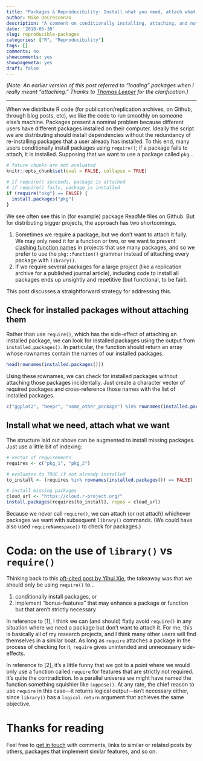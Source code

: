 ```yaml
---
title: "Packages & Reproducibility: Install what you need, attach what you want"
author: Mike DeCrescenzo
description: "A comment on conditionally installing, attaching, and not attaching packages for reproducible R scripts"
date: '2018-05-30'
slug: reproducible-packages
categories: ["R", "Reproducibility"]
tags: []
comments: no
showcomments: yes
showpagemeta: yes
draft: false
---
```


*(Note: An earlier version of this post referred to "loading" packages when I really meant "attaching." Thanks to [Thomas Leeper](https://twitter.com/thosjleeper/status/1001859564113924096) for the clarification.)*

---


When we distribute R code (for publication/replication archives, on Github, through blog posts, etc), we like the code to run smoothly on someone else's machine. Packages present a nominal problem because different users have different packages installed on their computer. Ideally the script we are distributing should install dependencies without the redundancy of re-installing packages that a user already has installed. To this end, many users conditionally install packages using `require()`; if a package fails to attach, it is installed. Supposing that we want to use a package called `pkg`...

```r
# future chunks are not evaluated
knitr::opts_chunk$set(eval = FALSE, collapse = TRUE)
```

```r
# if require() succeeds, package is attached
# if require() fails, package is installed
if (require("pkg") == FALSE) {
  install.packages("pkg")
}
```





We see often see this in (for example) package ReadMe files on Github. But for distributing bigger projects, the approach has two shortcomings.

1. Sometimes we require a package, but we don't want to attach it fully. We may only need it for a function or two, or we want to prevent [clashing function names](https://github.com/r-lib/conflicted) in projects that use many packages, and so we prefer to use the `pkg::function()` grammar instead of attaching every package with `library()`.
2. If we require several packages for a large project (like a replication archive for a published journal article), including code to install all packages ends up unsightly and repetitive (but functional, to be fair).

This post discusses a straightforward strategy for addressing this.


## Check for installed packages without attaching them

Rather than use `require()`, which has the side-effect of attaching an installed package, we can look for installed packages using the output from `installed.packages()`. In particular, the function should return an array whose rownames contain the names of our installed packages. 

```r
head(rownames(installed.packages()))
```

Using these rownames, we can check for installed packages without attaching those packages incidentally. Just create a character vector of required packages and cross-reference those names with the list of installed packages.

```r
c("ggplot2", "beepr", "some_other_package") %in% rownames(installed.packages())
```


## Install what we need, attach what we want

The structure laid out above can be augmented to install missing packages. Just use a little bit of indexing:

```r
# vector of requirements 
requires <- c("pkg_1", "pkg_2")

# evaluates to TRUE if not already installed
to_install <- (requires %in% rownames(installed.packages()) == FALSE)

# install missing packages
cloud_url <- "https://cloud.r-project.org/"
install.packages(requires[to_install], repos = cloud_url)
```

Because we never call `require()`, we can attach (or not attach) whichever packages we want with subsequent `library()` commands. (We could have also used `requireNamespace()` to check for packages.)



# Coda: on the use of `library()` vs `require()`

Thinking back to this [oft-cited post by Yihui Xie](https://yihui.name/en/2014/07/library-vs-require/), the takeaway was that we should only be using `require()` to...

1. conditionally install packages, or 
2. implement "bonus-features" that may enhance a package or function but that aren't strictly necessary

In reference to [1], I think we can (and should) flatly avoid `require()` in any situation where we need a package but don't want to attach it. For me, this is basically all of my research projects, and I think many other users will find themselves in a similar boat. As long as `require` attaches a package in the process of checking for it, `require` gives unintended and unnecessary side-effects.

In reference to [2], it's a little funny that we got to a point where we would only use a function called `require` for features that are strictly not required. It's quite the contradiction. In a parallel universe we might have named the function something squishier like `suppose()`. At any rate, the chief reason to use `require` in this case---it returns logical output---isn't necessary either, since `library()` has a `logical.return` argument that achieves the same objective.


# Thanks for reading

Feel free to [get in touch](https://www.twitter.com/mikedecr) with comments, links to similar or related posts by others, packages that implement similar features, and so on. 




